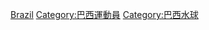 {{Fooian fooers |Profession=水球運動員 |Nationality=巴西人 |Country=巴西 |Supercategory=運動員 }}

[[Category:各國水球運動員|Brazil]]
[[Category:巴西運動員|Category:巴西運動員]]
[[Category:巴西水球|Category:巴西水球]]